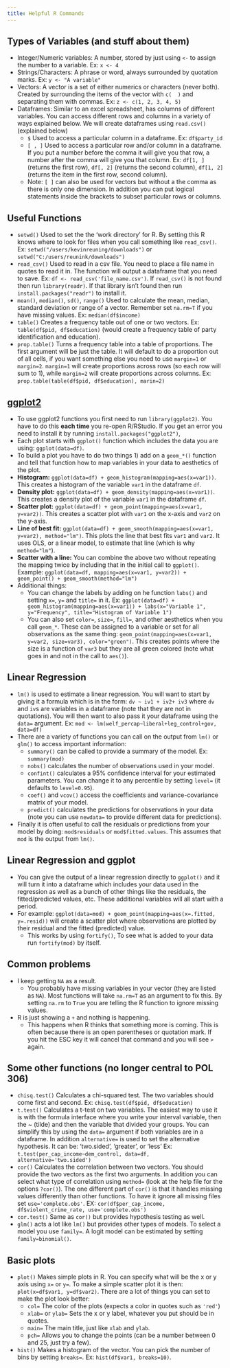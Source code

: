 ```yaml
---
title: Helpful R Commands
---
```


## Types of Variables (and stuff about them)


- Integer/Numeric variables: A number, stored by just using `<-` to assign the number to a variable. Ex: `x <- 4`
- Strings/Characters: A phrase or word, always surrounded by quotation marks. Ex: `y <- "A variable"`
- Vectors: A vector is a set of either numerics or characters (never both). Created by surrounding the items of the vector with `c(  )` and separating them with commas. Ex: `z <- c(1, 2, 3, 4, 5)`
- Dataframes: Similar to an excel spreadsheet, has columns of different variables. You can access different rows and columns in a variety of ways explained below. We will create dataframes using `read.csv()` (explained below)
  - `$` Used to access a particular column in a dataframe. Ex: `df$party_id`
  - `[ , ]` Used to access a particular row and/or column in a dataframe. If you put a number before the comma it will give you that row, a number after the comma will give you that column. Ex: `df[1, ]` (returns the first row), `df[, 2]` (returns the second column), `df[1, 2]` (returns the item in the first row, second column).
  - Note: `[ ]` can also be used for vectors but without a the comma as there is only one dimension. In addition you can put logical statements inside the brackets to subset particular rows or columns.  


## Useful Functions

- `setwd()` Used to set the the 'work directory' for R. By setting this R knows where to look for files when you call something like `read_csv()`. Ex: `setwd("/users/kevinreuning/downloads")` or `setwd("C:/users/reunink/downloads")`
- `read_csv()` Used to read in a csv file. You need to place a file name in quotes to read it in. The function will output a dataframe that you need to save. Ex: `df <- read_csv('file_name.csv')`. If `read_csv()` is not found then run `library(readr)`. If that library isn't found then run `install.packages("readr")` to install it.
- `mean()`, `median()`, `sd()`, `range()` Used to calculate the mean, median, standard deviation or range of a vector. Remember set `na.rm=T` if you have missing values. Ex: `median(df$income)`
- `table()` Creates a frequency table out of one or two vectors.  Ex: `table(df$pid, df$education)` (would create a frequency table of party identification and education).
- `prop.table()` Turns a frequency table into a table of proportions. The first argument will be just the table. It will default to do a proportion out of all cells, if you want something else you need to use `margin=1` or `margin=2`. `margin=1` will create proportions across rows (so each row will sum to 1), while `margin=2` will create proportions across columns. Ex: `prop.table(table(df$pid, df$education), marin=2)`

## [ggplot2](https://ggplot2.tidyverse.org/)

- To use ggplot2 functions you first need to run `library(ggplot2)`. You have to do this **each time** you re-open R/RStudio. If you get an error you need to install it by running `install.packages("ggplot2")`,
- Each plot starts with `ggplot()` function which includes the data you are using: `ggplot(data=df)`. 
- To build a plot you have to do two things 1) add on a `geom_*()` function and tell that function how to map variables in your data to aesthetics of the plot. 
- **Histogram:** `ggplot(data=df) + geom_histogram(mapping=aes(x=var1))`. This creates a histogram of the variable `var1` in the dataframe `df`. 
- **Density plot:** `ggplot(data=df) + geom_density(mapping=aes(x=var1))`. This creates a density plot of the variable `var1` in the dataframe `df`. 
- **Scatter plot:** `ggplot(data=df) + geom_point(mapping=aes(x=var1, y=var2))`. This creates a scatter plot with `var1` on the x-axis and `var2` on the y-axis. 
- **Line of best fit:** `ggplot(data=df) + geom_smooth(mapping=aes(x=var1, y=var2), method="lm")`. This plots the line that best fits `var1` and `var2`. It uses OLS, or a linear model, to estimate that line (which is why `method="lm"`). 
- **Scatter with a line:** You can combine the above two without repeating the mapping twice by including that in the initial call to `ggplot()`. Example: `ggplot(data=df, mapping=aes(x=var1, y=var2)) + geom_point() + geom_smooth(method="lm")`
- Additional things: 
  - You can change the labels by adding on he function `labs()` and setting `x=`, `y=` and `title=` in it. Ex: `ggplot(data=df) + geom_histogram(mapping=aes(x=var1)) + labs(x="Variable 1", y="Frequency", title="Histogram of Variable 1")`
  - You can also set `color=`, `size=`, `fill=`, and other aesthetics when you call `geom_*`. These can be assigned to a variable or set for all observations as the same thing: `geom_point(mapping=aes(x=var1, y=var2, size=var3), color="green")`. This creates points where the size is a function of `var3` but they are all green colored (note what goes in and not in the call to `aes()`). 


## Linear Regression

- `lm()` is used to estimate a linear regression. You will want to start by giving it a formula which is in the form: `dv ~ iv1 + iv2+ iv3` where `dv` and `iv`s are variables in a dataframe (note that they are not in quotations). You will then want to also pass it your dataframe using the `data=` argument. Ex: `mod <- lm(welf_percap~liberal+leg_control+gov, data=df)`
- There are a variety of functions you can call on the output from `lm()` or `glm()` to access important information:
  - `summary()` can be called to provide a summary of the model. Ex: `summary(mod)`
  - `nobs()` calculates the number of observations used in your model.
  - `confint()` calculates a 95% confidence interval for your estimated parameters. You can change it to any percentile by setting `level=` (it defaults to `level=0.95`).
  - `coef()` and `vcov()` access the coefficients and variance-covariance matrix of your model.
  - `predict()` calculates the predictions for observations in your data (note you can use `newdata=` to provide different data for predictions).
- Finally it is often useful to call the residuals or predictions from your model by doing: `mod$residuals` or `mod$fitted.values`. This assumes that `mod` is the output from `lm()`.

## Linear Regression and ggplot

- You can give the output of a linear regression directly to `ggplot()` and it will turn it into a dataframe which includes your data used in the regression as well as a bunch of other things like the residuals, the fitted/predicted values, etc. These additional variables will all start with a period. 
- For example: `ggplot(data=mod) + geom_point(mapping=aes(x=.fitted, y=.resid))` will create a scatter plot where observations are plotted by their residual and the fitted (predicted) value. 
  - This works by using `fortify()`, To see what is added to your data run `fortify(mod)` by itself. 

## Common problems

- I keep getting `NA` as a result.
  - You probably have missing variables in your vector (they are listed as `NA`). Most functions will take `na.rm=T` as an argument to fix this. By setting `na.rm` to `True` you are telling the R function to ignore missing values.
- R is just showing a `+` and nothing is happening.
  - This happens when R thinks that something more is coming. This is often because there is an open parentheses or quotation mark. If you hit the ESC key it will cancel that command and you will see `>` again.


## Some other functions (no longer central to POL 306)

- `chisq.test()` Calculates a chi-squared test. The two variables should come first and second. Ex: `chisq.test(df$pid, df$education)`
- `t.test()` Calculates a t-test on two variables. The easiest way to use it is with the formula interface where you write your interval variable, then the ~ (tilde) and then the variable that divided your groups. You can simplify this by using the `data=` argument if both variables are in a dataframe. In addition `alternative=` is used to set the alternative hypothesis. It can be: 'two.sided', 'greater', or 'less' Ex: `t.test(per_cap_income~dem_control, data=df, alternative='two.sided')`
- `cor()` Calculates the correlation between two vectors. You should provide the two vectors as the first two arguments. In addition you can select what type of correlation using `method=` (look at the help file for the options `?cor()`). The one different part of `cor()` is that it handles missing values differently than other functions. To have it ignore all missing files set `use='complete.obs'`. EX: `cor(df$per_cap_income, df$violent_crime_rate, use='complete.obs')`
- `cor.test()` Same as `cor()` but provides hypothesis testing as well.  
- `glm()` acts a lot like `lm()` but provides other types of models. To select a model you use `family=`. A logit model can be estimated by setting `family=binomial()`.

Basic plots
---
- `plot()` Makes simple plots in R. You can specify what will be the x or y axis using `x=` or `y=`. To make a simple scatter plot it is then: `plot(x=df$var1, y=df$var2)`. There are a lot of things you can set to make the plot look better:
  - `col=` The color of the plots (expects a color in quotes such as `'red'`)
  - `xlab=` or `ylab=` Sets the x or y label, whatever you put should be in quotes.
  - `main=` The main title, just like `xlab` and `ylab`.
  - `pch=` Allows you to change the points (can be a number between 0 and 25, just try a few).
- `hist()` Makes a histogram of the vector. You can pick the number of bins by setting `breaks=`. Ex: `hist(df$var1, breaks=10)`.